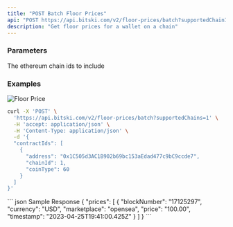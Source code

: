 ```yaml
---
title: "POST Batch Floor Prices"
api: "POST https://api.bitski.com/v2/floor-prices/batch?supportedChainIds={chainIds}"
description: "Get floor prices for a wallet on a chain"
---
```


### Parameters

<ParamField query="supportedChainIds" type="array of string" placeholder="[1]" required>
  The ethereum chain ids to include
</ParamField>

### Examples

![Floor Price](/assets/images/floor-prices-f41fe8ca5dfe9fa49e93fe9c93116748.png)

<RequestExample>

```bash Request
curl -X 'POST' \
  'https://api.bitski.com/v2/floor-prices/batch?supportedChains=1' \
  -H 'accept: application/json' \
  -H 'Content-Type: application/json' \
  -d '{
  "contractIds": [
    {
      "address": "0x1C505d3AC1B902b69bc153aEdad477c9bC9ccde7",
      "chainId": 1,
      "coinType": 60
    }
  ]
}'
```

</RequestExample>

<ResponseExample>
``` json Sample Response
{
  "prices": [
    {
      "blockNumber": "17125297",
      "currency": "USD",
      "marketplace": "opensea",
      "price": "100.00",
      "timestamp": "2023-04-25T19:41:00.425Z"
    }
  ]
}
```
</ResponseExample>
